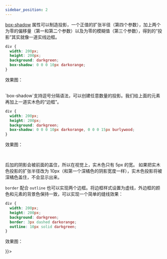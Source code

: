 ```yaml
---
sidebar_position: 2
---
```


[box-shadow](https://developer.mozilla.org/en-US/docs/Web/CSS/box-shadow) 属性可以制造投影，一个正值的扩张半径（第四个参数），加上两个为零的偏移量（第一和第二个参数）以及为零的模糊值（第三个参数），得到的“投影”其实就像一道实线边框。

```css {5}
div {
  width: 200px;
  height: 200px;
  background: darkgreen;
  box-shadow: 0 0 0 10px darkorange;
}
```

效果图：

<div
  style={{
    width: 200,
    height: 200,
    background: "darkgreen",
    boxShadow: "0 0 0 10px darkorange",
  }}
></div>

<br />
`box-shadow`支持逗号分隔语法，可以创建任意数量的投影。我们给上面的元素再加上一道实木色的“边框”。

```css {5}
div {
  width: 200px;
  height: 200px;
  background: darkgreen;
  box-shadow: 0 0 0 10px darkorange, 0 0 0 15px burlywood;
}
```

效果图：

<div
  style={{
    width: 200,
    height: 200,
    background: "darkgreen",
    boxShadow: "0 0 0 10px darkorange, 0 0 0 15px burlywood",
  }}
></div>

<br />

后加的阴影会被前面的盖住，所以在视觉上，实木色只有 5px 的宽。
如果把实木色投影的扩张半径改为 10px（和第一个深橘色的阴影宽度一样），实木色投影将被深橘色盖住，不会显示出来。

`border` 配合 `outline` 也可以实现两个边框。将边框样式设置为虚线，外边框的颜色和元素的背景色保持一致，可以实现一个简单的缝线效果：

```css {5,6}
div {
  width: 200px;
  height: 200px;
  background: darkgreen;
  border: 3px dashed darkorange;
  outline: 10px solid darkgreen;
}
```

效果图：

<div style={{
    width:'200px',
height:'200px',
background:'darkgreen',
border:'3px dashed darkorange',
outline:'10px solid darkgreen',

}}></div>
